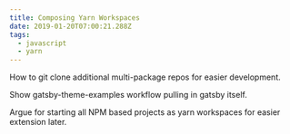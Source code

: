 ```yaml
---
title: Composing Yarn Workspaces
date: 2019-01-20T07:00:21.288Z
tags:
  - javascript
  - yarn
---
```

How to git clone additional multi-package repos for easier development.

Show gatsby-theme-examples workflow pulling in gatsby itself.

Argue for starting all NPM based projects as yarn workspaces for easier extension later.
